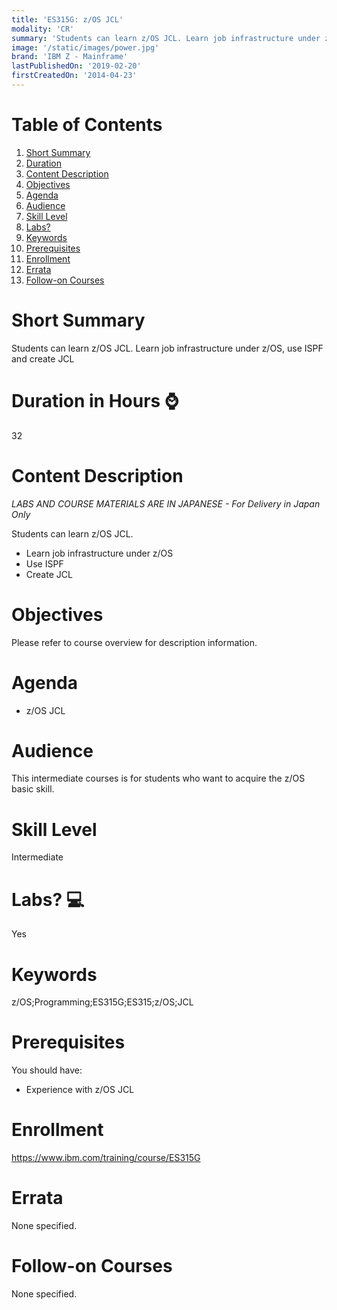 ```yaml
---
title: 'ES315G: z/OS JCL'
modality: 'CR'
summary: 'Students can learn z/OS JCL. Learn job infrastructure under z/OS, use ISPF and create JCL'
image: '/static/images/power.jpg'
brand: 'IBM Z - Mainframe'
lastPublishedOn: '2019-02-20'
firstCreatedOn: '2014-04-23'
---
```

# Table of Contents
1.  [Short Summary](#short-summary)
2.  [Duration](#duration-in-hours-)
3.  [Content Description](#content-description)
4.  [Objectives](#objectives)
5.  [Agenda](#agenda)
6.  [Audience](#audience)
7.  [Skill Level](#skill-level)
8.  [Labs?](#labs-)
9.  [Keywords](#keywords)
10. [Prerequisites](#prerequisites)
11. [Enrollment](#enrollment)
12. [Errata](#errata)
13. [Follow-on Courses](#follow-on-courses)

# Short Summary
Students can learn z/OS JCL. Learn job infrastructure under z/OS, use ISPF and create JCL

# Duration in Hours ⌚
32

# Content Description
<p><em>LABS AND COURSE MATERIALS ARE IN JAPANESE - For Delivery in Japan Only</em></p>

<p>Students can learn z/OS JCL.</p>

<ul>
	<li>Learn job infrastructure under z/OS</li>
	<li>Use ISPF</li>
	<li>Create JCL</li>
</ul>

# Objectives
<p>Please refer to course overview for description information.</p>

# Agenda
<ul><li>z/OS JCL</li></ul>

# Audience
<p>This intermediate courses is for students who want to acquire the z/OS basic skill.</p>

# Skill Level
Intermediate

# Labs? 💻
Yes

# Keywords
z/OS;Programming;ES315G;ES315;z/OS;JCL

# Prerequisites
<p>You should have:</p>

<ul>
	<li>Experience with z/OS JCL</li>
</ul>

# Enrollment
https://www.ibm.com/training/course/ES315G

# Errata
None specified.

# Follow-on Courses
None specified.

